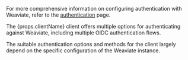 For more comprehensive information on configuring authentication with Weaviate, refer to the [authentication](/weaviate/configuration/authentication) page.

<p>The {props.clientName} client offers multiple options for authenticating against Weaviate, including multiple OIDC authentication flows.</p>

The suitable authentication options and methods for the client largely depend on the specific configuration of the Weaviate instance.
